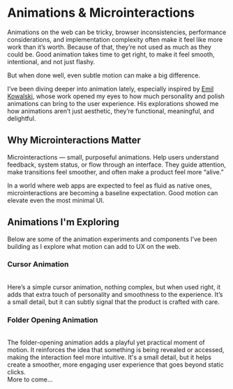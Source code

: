 

# Animations & Microinteractions

Animations on the web can be tricky, browser inconsistencies, performance considerations, and implementation complexity often make it feel like more work than it’s worth. Because of that, they’re not used as much as they could be. Good animation takes time to get right, to make it feel smooth, intentional, and not just flashy.

But when done well, even subtle motion can make a big difference.

I’ve been diving deeper into animation lately, especially inspired by [Emil Kowalski](https://emilkowal.ski/), whose work opened my eyes to how much personality and polish animations can bring to the user experience. His explorations showed me how animations aren’t just aesthetic, they’re functional, meaningful, and delightful.


## Why Microinteractions Matter

Microinteractions — small, purposeful animations. Help users understand feedback, system status, or flow through an interface. They guide attention, make transitions feel smoother, and often make a product feel more “alive.”

In a world where web apps are expected to feel as fluid as native ones, microinteractions are becoming a baseline expectation. Good motion can elevate even the most minimal UI.


## Animations I'm Exploring

Below are some of the animation experiments and components I’ve been building as I explore what motion can add to UX on the web.

### Cursor Animation

<Cursor/>
<br />
Here’s a simple cursor animation, nothing complex, but when used right, it adds that extra touch of personality and smoothness to the experience. It’s a small detail, but it can subtly signal that the product is crafted with care.

### Folder Opening Animation

<Folder />
<br />
The folder-opening animation adds a playful yet practical moment of motion. It reinforces the idea that something is being revealed or accessed, making the interaction feel more intuitive. It's a small detail, but it helps create a smoother, more engaging user experience that goes beyond static clicks.
<br />
More to come...